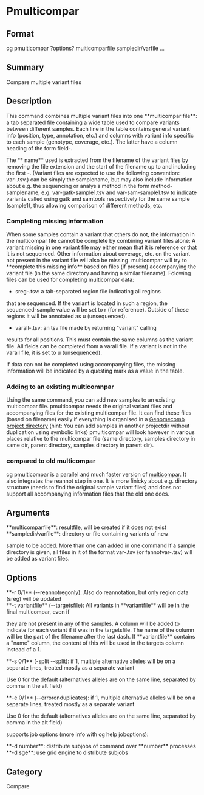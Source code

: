 = Pmulticompar =

== Format ==
cg pmulticompar ?options? multicomparfile sampledir/varfile ...

== Summary ==
Compare multiple variant files

== Description ==

This command combines multiple variant files into one **multicompar file**: a
tab separated file containing a wide table used to compare variants
between different samples. Each line in the table contains general variant
info (position, type, annotation, etc.) and columns with variant info
specific to each sample (genotype, coverage, etc.). The latter have a
column heading of the form field-<sample>.

The **<sample> name** used is extracted from the filename of the variant
files by removing the file extension and the start of
the filename up to and including the first -. (Variant files are
expected to use the following convention: var-<sample>.tsv.)
<sample> can be simply the samplename, but may also include information
about e.g. the sequencing or analysis method in the form method-samplename, e.g.
var-gatk-sample1.tsv and var-sam-sample1.tsv to indicate variants called
using gatk and samtools respectively for the same sample (sample1), thus
allowing comparison of different methods, etc.

=== Completing missing information ===
When some samples contain a variant that others do not, the information in
the multicompar file cannot be complete by combining variant files alone:
A variant missing in one variant file may either mean that it is reference
or that it is not sequenced. Other information about coverage, etc. on the
variant not present in the variant file will also be missing. 
multicompar will try to **complete this missing info** based on files (if
present) accompanying the variant file (in the same directory and having a
similar filename). Folowing files can be used for completing multicompar data:

* sreg-<sample>.tsv: a tab-separated region file indicating all regions
that are sequenced. If the variant is located in such a region, the
sequenced-sample value will be set to r (for reference).
Outside of these regions it will be annotated as u (unsequenced).
* varall-<sample>.tsv: an tsv file made by returning "variant" calling
results for all positions. This must contain the same columns as
the variant file. All fields can be completed from a varall file.
If a variant is not in the varall file, it is set to u (unsequenced).

If data can not be completed using accompanying files, the missing
information will be indicated by a questing mark as a value in the table.

=== Adding to an existing multicomnpar ===
Using the same command, you can add new samples to an existing multicompar
file. pmulticompar needs the original variant files and accompanying files
for the existing multicompar file. It can find these files (based on
filename) easily if everything is organised in a
[[format_project|Genomecomb project directory]] (hint: You can add samples in
another projectdir without duplication using symbolic links)
pmulticompar will look however in various places relative to the
multicompar file (same directory, samples directory in same dir, parent
directory, samples directory in parent dir).

=== compared to old multicompar ===
cg pmulticompar is a parallel and much faster version of
[[cg_multicompar|multicompar]]. It also integrates the reannot step in
one. It is more finicky about e.g. directory structure (needs to find the original
sample variant files) and does not support all accompanying information files
that the old one does.

== Arguments ==
; **multicomparfile**: resultfile, will be created if it does not exist
; **sampledir/varfile**: directory or file containing variants of new
sample to be added. More than one can added in one command If a sample
directory is given, all files in it of the format var-<sample>.tsv (or
fannotvar-<sample>.tsv) will be added as variant files.

== Options ==
; **-r 0/1** (--reannotregonly): Also do reannotation, but only region data (sreg) will be updated
; **-t variantfile** (--targetsfile): All variants in **variantfile** will be in the final multicompar, even if
they are not present in any of the samples. 
A column will be added to indicate for each variant if it was in the targetsfile. The name of the 
column will be the part of the filename after the last dash. If **variantfile** contains a "name" column, 
the content of this will be used in the targets column instead of a 1.
; **-s 0/1** (-split --split): if 1, multiple alternative alleles will be on a separate lines, treated mostly as a separate variant
Use 0 for the default (alternatives alleles are on the same line, separated by comma in the alt field)
; **-e 0/1** (--erroronduplicates): if 1, multiple alternative alleles will be on a separate lines, treated mostly as a separate variant
Use 0 for the default (alternatives alleles are on the same line, separated by comma in the alt field)

supports job options (more info with cg help joboptions):
; **-d number**: distribute subjobs of command over **number** processes
; **-d sge**: use grid engine to distribute subjobs

== Category ==
Compare
